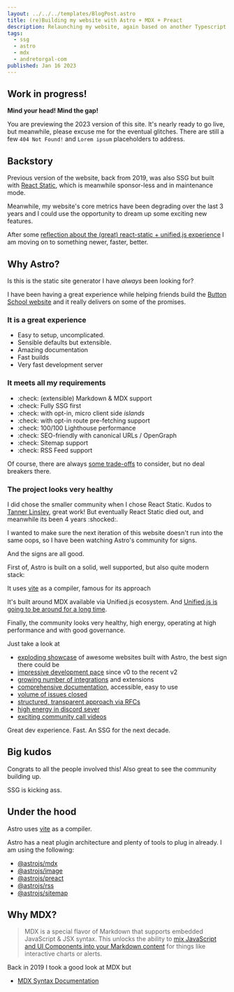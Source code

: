 ```yaml
---
layout: ../../../templates/BlogPost.astro
title: (re)Building my website with Astro + MDX + Preact
description: Relaunching my website, again based on another Typescript SSG framework. Not React-Static anymore, not even React "at all". Introducing the magnificent Astro.
tags:
  - ssg
  - astro
  - mdx
  - andretorgal-com
published: Jan 16 2023
---
```



<Note type="construction">

## Work in progress!

**Mind your head! Mind the gap!**

You are previewing the 2023 version of this site. It's nearly ready to go live, but meanwhile, please excuse me for the eventual glitches. There are still a few `404 Not Found!` and `Lorem ipsum` placeholders to address.

</Note>

## Backstory

Previous version of the website, back from 2019, was also SSG but built with [React Static](/meta/records/rejected/react-static), which is meanwhile sponsor-less and in maintenance mode.

Meanwhile, my website's core metrics have been degrading over the last 3 years and I could use the opportunity to dream up some exciting new features.

After some [reflection about the (great) react-static + unified.js experience](/posts/2023-01/saying-goodbye-to-my-react-static-website) I am moving on to something newer, faster, better.

## Why Astro?

Is this is the static site generator I have _always_ been looking for?

I have been having a great experience while helping friends build the [Button School website](https://buttonschool.com/) and it really delivers on some of the promises.

### It is a great experience

- Easy to setup, uncomplicated.
- Sensible defaults but extensible.
- Amazing documentation
- Fast builds
- Very fast development server

### It meets all my requirements

- :check: (extensible) Markdown & MDX support
- :check: Fully SSG first
- :check: with opt-in, micro client side _islands_
- :check: with opt-in route pre-fetching support
- :check: 100/100 Lighthouse performance
- :check: SEO-friendly with canonical URLs / OpenGraph
- :check: Sitemap support
- :check: RSS Feed support

Of course, there are always [some trade-offs](/meta/records/current/build-with-astro) to consider, but no deal breakers there.

### The project looks very healthy

I did chose the smaller community when I chose React Static. Kudos to [Tanner Linsley](https://tannerlinsley.com/), great work! But eventually React Static died out, and meanwhile its been 4 years :shocked:.

I wanted to make sure the next iteration of this website doesn't run into the same oops, so I have been watching Astro's community for signs.

And the signs are all good.

First of, Astro is built on a solid, well supported, but also quite modern stack:

It uses [vite]() as a compiler, famous for its approach

>

It's built around MDX available via Unified.js ecosystem. And [Unified.js is going to be around for a long time](/posts/2023-01/unified-js-is-going-to-be-around-for-a-long-time).

Finally, the community looks very healthy, high energy, operating at high performance and with good governance.

Just take a look at

- [exploding showcase](https://astro.build/showcase) of awesome websites built with Astro, the best sign there could be
- [impressive development pace](https://github.com/withastro/astro/commits/main?before=8c100a6fe6cc652c3799d1622e12c2c969f30510+420&branch=main&path%5B%5D=packages&path%5B%5D=astro&path%5B%5D=CHANGELOG.md&qualified_name=refs%2Fheads%2Fmain) since v0 to the recent v2
- [growing number of integrations](https://astro.build/integrations/) and extensions
- [comprehensive documentation](https://docs.astro.build/en/getting-started/), accessible, easy to use
- [volume of issues closed](https://github.com/withastro/astro/issues)
- [structured, transparent approach via RFCs](https://github.com/withastro/rfcs)
- [high energy in discord sever](https://discord.com/invite/astro-community-700607091391594567)
- [exciting community call videos](https://www.youtube.com/@astrodotbuild)

Great dev experience. Fast. An SSG for the next decade.

## Big kudos

Congrats to all the people involved this! Also great to see the community building up.

SSG is kicking ass.

## Under the hood

Astro uses [vite]() as a compiler.

Astro has a neat plugin architecture and plenty of tools to plug in already. I am using the following:

- [@astrojs/mdx](https://docs.astro.build/en/guides/integrations-guide/mdx/)
- [@astrojs/image](https://docs.astro.build/en/guides/integrations-guide/mdx/)
- [@astrojs/preact](https://docs.astro.build/en/guides/integrations-guide/mdx/)
- [@astrojs/rss](https://docs.astro.build/en/guides/integrations-guide/mdx/)
- [@astrojs/sitemap](https://docs.astro.build/en/guides/integrations-guide/mdx/)

## Why MDX?

> MDX is a special flavor of Markdown that supports embedded JavaScript & JSX syntax. This unlocks the ability to [mix JavaScript and UI Components into your Markdown content](https://docs.astro.build/en/guides/markdown-content/#mdx-features) for things like interactive charts or alerts.

Back in 2019 I took a good look at MDX but

- [MDX Syntax Documentation](https://mdxjs.com/docs/what-is-mdx)
